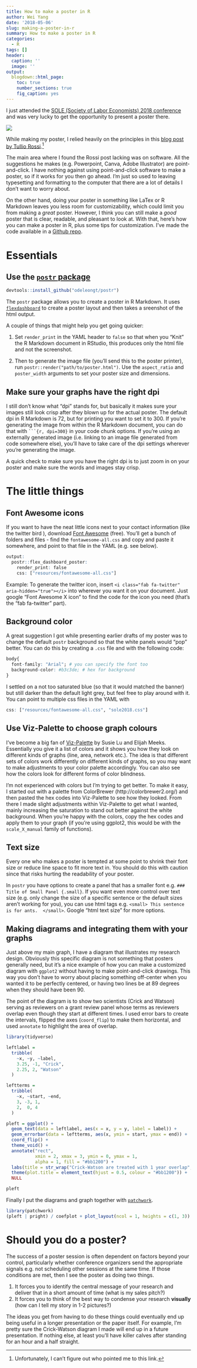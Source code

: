 ```yaml
---
title: How to make a poster in R
author: Wei Yang
date: '2018-05-06'
slug: making-a-poster-in-r
summary: How to make a poster in R
categories:
  - R
tags: []
header:
  caption: ''
  image: ''
output:
  blogdown::html_page:
    toc: true
    number_sections: true
    fig_caption: yes
---
```


I just attended the [SOLE (Society of Labor Economists) 2018 conference](http://www.sole-jole.org/2018FullProgram.html) and was very lucky to get the opportunity to present a poster there. 

![](/post/2018-05-06-making-a-poster-in-r_files/sole2018.png)

While making my poster, I relied heavily on the principles in this [blog post by Tullio Rossi](https://www.animateyour.science/single-post/How-to-design-an-award-winning-conference-poster).^[Unfortunately, I can't figure out who pointed me to this link.] 

The main area where I found the Rossi post lacking was on software. All the suggestions he makes (e.g. Powerpoint, Canva, Adobe Illustrator) are point-and-click. I have nothing against using point-and-click software to make a poster, so if it works for you then go ahead. I'm just so used to leaving typesetting and formatting to the computer that there are a lot of details I don't want to worry about.

On the other hand, doing your poster in something like LaTex or R Markdown leaves you less room for customizability, which could limit you from making a *great* poster. However, I think you can still make a *good* poster that is clear, readable, and pleasant to look at. With that, here's how you can make a poster in R, plus some tips for customization. I've made the code available in a [Github repo](https://github.com/weiyangtham/sole2018_poster_example).

# Essentials

## Use the [`postr` package](https://github.com/odeleongt/postr)

```r
devtools::install_github("odeleongt/postr")
```

The `postr` package allows you to create a poster in R Markdown. It uses [`flexdashboard`](https://rmarkdown.rstudio.com/flexdashboard/using.html) to create a poster layout and then takes a sreenshot of the html output. 

A couple of things that might help you get going quicker: 

1. Set `render_print` in the YAML header to `false` so that when you "Knit" the R Markdown document in RStudio, this produces only the html file and not the screenshot. 

1. Then to generate the image file (you'll send this to the poster printer), run `postr::render("path/to/poster.html")`. Use the `aspect_ratio` and `poster_width` arguments to set your poster size and dimensions. 

## Make sure your graphs have the right dpi

I still don't know what "dpi" stands for, but basically it makes sure your images still look crisp after they blown up for the actual poster. The default dpi in R Markdown is 72, but for printing you want to set it to 300. If you're generating the image from within the R Markdown document, you can do that with ` ```{r, dpi=300} ` in your code chunk options. If you're using an externally generated image (i.e. linking to an image file generated from code somewhere else), you'll have to take care of the dpi settings wherever you're generating the image. 

A quick check to make sure you have the right dpi is to just zoom in on your poster and make sure the words and images stay crisp. 

# The little things

## Font Awesome icons

If you want to have the neat little icons next to your contact information (like the twitter bird 
<i class="fa fa-twitter" aria-hidden="true"></i>), download [Font Awesome](https://fontawesome.com/) (free). You'll get a bunch of folders and files - find the `fontawesome-all.css` and copy and paste it somewhere, and point to that file in the YAML (e.g. see below). 

```r
output: 
  postr::flex_dashboard_poster:
    render_print: false
    css: ["resources/fontawesome-all.css"]
```

Example: To generate the twitter icon, insert `<i class="fab fa-twitter" aria-hidden="true"></i>` into wherever you want it on your document. Just google "Font Awesome X icon" to find the code for the icon you need (that's the "fab fa-twitter" part). 

## Background color

A great suggestion I got while presenting earlier drafts of my poster was to change the default `postr` background so that the white panels would "pop" better. You can do this by creating a `.css` file and with the following code: 

```r
body{
  font-family: "Arial"; # you can specify the font too
  background-color: #b3c3de; # hex for background
}
```

I settled on a not too saturated blue (so that it would matched the banner) but still darker than the default light grey, but feel free to play around with it. You can point to multiple css files in the YAML with 

```r
css: ["resources/fontawesome-all.css", "sole2018.css"]
```


## Use Viz-Palette to choose graph colours 

I've become a big fan of [Viz-Palette](http://projects.susielu.com/viz-palette) by Susie Lu and Elijah Meeks. Essentially you give it a list of colors and it shows you how they look on different kinds of graphs (line, area, network etc.). The idea is that different sets of colors work differently on different kinds of graphs, so you may want to make adjustments to your color palette accordingly. You can also see how the colors look for different forms of color blindness. 

I'm not experienced with colors but I'm trying to get better. To make it easy, I started out with a palette from ColorBrewer (http://colorbrewer2.org/) and then pasted the hex codes into Viz-Palette to see how they looked. From there I made slight adjustments within Viz-Palette to get what I wanted, mainly increasing the saturation to stand out better against the white background. When you're happy with the colors, copy the hex codes and apply them to your graph (if you're using ggplot2, this would be with the `scale_X_manual` family of functions). 

## Text size 

Every one who makes a poster is tempted at some point to shrink their font size or reduce line space to fit more text in. You should do this with caution since that risks hurting the readability of your poster. 

In `postr` you have options to create a panel that has a smaller font e.g. `### Title of Small Panel {.small}`. If you want even more control over text size (e.g. only change the size of a specific sentence or the default sizes aren't working for you), you can use html tags e.g. `<small>
This sentence is for ants. 
</small>`. Google "html text size" for more options. 

## Making diagrams and integrating them with your graphs

Just above my main graph, I have a diagram that illustrates my research design. Obviously this specific diagram is not something that posters generally need, but it's a nice example of how you can make a customized diagram with `ggplot2` without having to make point-and-click drawings. This way you don't have to worry about placing something off-center when you wanted it to be perfectly centered, or having two lines be at 89 degrees when they should have been 90. 

The point of the diagram is to show two scientists (Crick and Watson) serving as reviewers on a grant review panel whose terms as reviewers overlap even though they start at different times. I used error bars to create the intervals, flipped the axes (`coord_flip`) to make them horizontal, and used `annotate` to highlight the area of overlap.

```r
library(tidyverse)

leftlabel = 
  tribble(
    ~x, ~y, ~label, 
    3.25, -1, "Crick",
    2.25, 2, "Watson"
  )

leftterms = 
  tribble(
    ~x, ~start, ~end, 
    3, -3, 1, 
    2,  0, 4
  )

pleft = ggplot() + 
  geom_text(data = leftlabel, aes(x = x, y = y, label = label)) +
  geom_errorbar(data = leftterms, aes(x, ymin = start, ymax = end)) + 
  coord_flip() + 
  theme_void() + 
  annotate("rect", 
           xmin = 2, xmax = 3, ymin = 0, ymax = 1, 
           alpha = 1, fill = "#bb1200") + 
  labs(title = str_wrap("Crick-Watson are treated with 1 year overlap", 25)) +
  theme(plot.title = element_text(hjust = 0.5, colour = "#bb1200")) + 
  NULL

pleft
```

Finally I put the diagrams and graph together with [`patchwork`](https://github.com/thomasp85/patchwork).

```r
library(patchwork)
(pleft | pright) / coefplot + plot_layout(ncol = 1, heights = c(1, 3))
```

# Should you do a poster?

The success of a poster session is often dependent on factors beyond your control, particularly whether conference organizers send the appropriate signals e.g. not scheduling other sessions at the same time. If those conditions are met, then I see the poster as doing two things. 

1. It forces you to identify the central message of your research and deliver that in a short amount of time (what is my sales pitch?)
1. It forces you to think of the best way to condense your research **visually** (how can I tell my story in 1-2 pictures?)

The ideas you get from having to do these things could eventually end up being useful in a longer presentation or the paper itself. For example, I'm pretty sure the Crick-Watson diagram I made will end up in a future presentation. If nothing else, at least you'll have killer calves after standing for an hour and a half straight.









